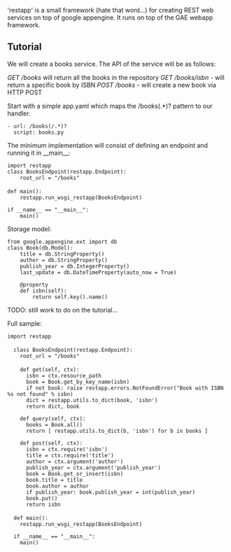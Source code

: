 'restapp' is a small framework (hate that word...) for creating REST web services on top of google appengine.
It runs on top of the GAE webapp framework.

== Tutorial ==

We will create a books service. The API of the service will be as follows:

''GET /books'' will return all the books in the repository
''GET /books/isbn'' - will return a specific book by ISBN
''POST /books'' - will create a new book via HTTP POST

Start with a simple app.yaml which maps the /books(.*)? pattern to our handler.

 <nowiki>- url: /books(/.*)?
  script: books.py</nowiki>

The minimum implementation will consist of defining an endpoint and running it in __main__:

 <nowiki>import restapp
class BooksEndpoint(restapp.Endpoint):
    root_url = "/books"

def main():
    restapp.run_wsgi_restapp(BooksEndpoint)
    
if __name__ == "__main__":
    main()</nowiki>

Storage model:

 <nowiki>from google.appengine.ext import db
class Book(db.Model):
    title = db.StringProperty()
    author = db.StringProperty()
    publish_year = db.IntegerProperty()
    last_update = db.DateTimeProperty(auto_now = True)
    
    @property
    def isbn(self):
        return self.key().name()</nowiki>

TODO: still work to do on the tutorial...

Full sample:
 <nowiki>import restapp

  class BooksEndpoint(restapp.Endpoint):
    root_url = "/books"

    def get(self, ctx):
      isbn = ctx.resource_path
      book = Book.get_by_key_name(isbn)
      if not book: raise restapp.errors.NotFoundError("Book with ISBN %s not found" % isbn)
      dict = restapp.utils.to_dict(book, 'isbn')
      return dict, book
    
    def query(self, ctx):
      books = Book.all()
      return [ restapp.utils.to_dict(b, 'isbn') for b in books ]
    
    def post(self, ctx):
      isbn = ctx.require('isbn')
      title = ctx.require('title')
      author = ctx.argument('author')
      publish_year = ctx.argument('publish_year')
      book = Book.get_or_insert(isbn)
      book.title = title
      book.author = author
      if publish_year: book.publish_year = int(publish_year)
      book.put()
      return isbn

  def main():
    restapp.run_wsgi_restapp(BooksEndpoint)
    
  if __name__ == "__main__":
    main()</nowiki>